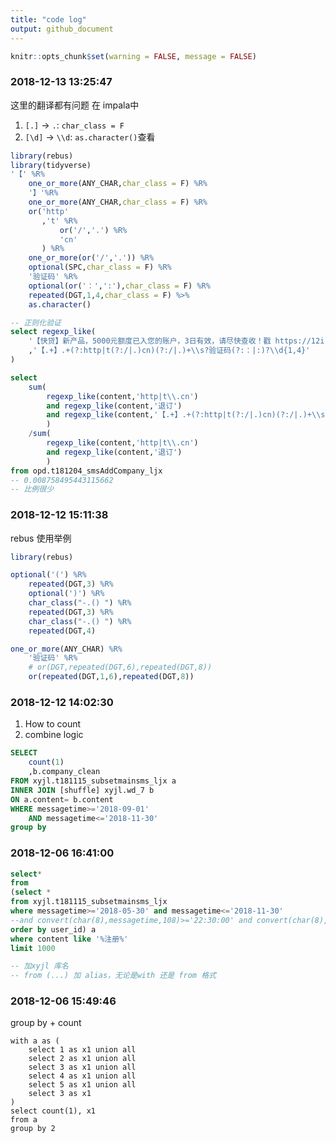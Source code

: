 ```yaml
---
title: "code log"
output: github_document
---
```


```r
knitr::opts_chunk$set(warning = FALSE, message = FALSE)
```


### 2018-12-13 13:25:47

这里的翻译都有问题
在 impala中

1. `[.]` -> `.`: `char_class = F`
1. `[\d]` -> `\\d`: `as.character()`查看

```r
library(rebus)
library(tidyverse)
'【' %R%
    one_or_more(ANY_CHAR,char_class = F) %R%
    '】'%R%
    one_or_more(ANY_CHAR,char_class = F) %R%
    or('http'
       ,'t' %R% 
           or('/','.') %R% 
           'cn'
       ) %R%
    one_or_more(or('/','.')) %R%
    optional(SPC,char_class = F) %R%
    '验证码' %R%
    optional(or('：',':'),char_class = F) %R%
    repeated(DGT,1,4,char_class = F) %>% 
    as.character()
```

```sql
-- 正则化验证
select regexp_like(
    '【快贷】新产品，5000元额度已入您的账户，3日有效，请尽快查收！戳 https://12i.cn/GdEnsq 验证码：1退订回T'
    ,'【.+】.+(?:http|t(?:/|.)cn)(?:/|.)+\\s?验证码(?:：|:)?\\d{1,4}'
)
```

```sql
select 
    sum(
        regexp_like(content,'http|t\\.cn') 
        and regexp_like(content,'退订') 
        and regexp_like(content,'【.+】.+(?:http|t(?:/|.)cn)(?:/|.)+\\s?验证码(?:：|:)?\\d{1,4}')
        )
    /sum(
        regexp_like(content,'http|t\\.cn') 
        and regexp_like(content,'退订')
        )
from opd.t181204_smsAddCompany_ljx
-- 0.008758495443115662
-- 比例很少
```

### 2018-12-12 15:11:38

rebus 使用举例

```r
library(rebus)
```

```r
optional('(') %R%
    repeated(DGT,3) %R%
    optional(')') %R%
    char_class("-.() ") %R%
    repeated(DGT,3) %R%
    char_class("-.() ") %R%
    repeated(DGT,4)
```

```r
one_or_more(ANY_CHAR) %R%
    '验证码' %R%
    # or(DGT,repeated(DGT,6),repeated(DGT,8))
    or(repeated(DGT,1,6),repeated(DGT,8))
```


### 2018-12-12 14:02:30

1. How to count 
1. combine logic

```sql
SELECT 
    count(1)
    ,b.company_clean
FROM xyjl.t181115_subsetmainsms_ljx a
INNER JOIN [shuffle] xyjl.wd_7 b
ON a.content= b.content
WHERE messagetime>='2018-09-01'
    AND messagetime<='2018-11-30'
group by
```


### 2018-12-06 16:41:00

```sql
select*
from
(select * 
from xyjl.t181115_subsetmainsms_ljx
where messagetime>='2018-05-30' and messagetime<='2018-11-30'
--and convert(char(8),messagetime,108)>='22:30:00' and convert(char(8),messagetime,108)<='23:00:00'
order by user_id) a
where content like '%注册%'
limit 1000

-- 加xyjl 库名
-- from (...) 加 alias，无论是with 还是 from 格式
```


### 2018-12-06 15:49:46

group by + count

```git
with a as (
    select 1 as x1 union all
    select 2 as x1 union all
    select 3 as x1 union all
    select 4 as x1 union all
    select 5 as x1 union all
    select 3 as x1
)
select count(1), x1
from a
group by 2
```

